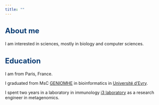 ```yaml
---
title: ""
---
```


<style type="text/css">
<!-- div#TOC li { -->
<!--     list-style:none; -->
<!--     background-image:none; -->
<!--     background-repeat:none; -->
<!--     background-position:0;  -->
<!-- } -->
 .book .book-body .page-inner  { 
    max-width: 1400px; 
 <!-- width: 120%;  -->
 } 
 .column-left {
  float: left;
  width: 49.7%;
}
.column-right{
 float: right;
  width: 49.7%;
}
.col2 {
    columns: 2 200px;         /* number of columns and width in pixels*/
    -webkit-columns: 2 200px; /* chrome, safari */
    -moz-columns: 2 200px;    /* firefox */
  }
h1 {
  color: #033c73;
   font-size: 30px;
}
h1.title {
  color: #033c73;
}
h2 {
  color: #033c73;
  font-size: 24px;
}
h3 {
   color: #033c73;
   font-size: 18px;
}
h4 {
   color: #022f5a;
}
h5 {
  color: #033c73;
}
h6 {
   color: #033c73;
}
body{ 
  font-size: 14px;
}
p.caption {
  font-size: 0.9em;
  font-style: italic;
  color: grey;
  margin-right: 10%;
  margin-left: 10%;  
  text-align: justify;
} 
.navbar{
  background-color: #428BCA; 
  border-color: #428BCA;
}

</style>

## About me

I am interested in sciences, mostly in biology and computer sciences.


## Education

I am from Paris, France.

I graduated from MsC [GENIOMHE](https://www.universite-paris-saclay.fr/formation/master/bio-informatique/m2-genomics-informatics-and-mathematics-health-and-environment) in bioinformatics in [Université d'Evry](https://www.univ-evry.fr/accueil.html). 

I spent two years in a laboratory in immunology [i3 laboratory](https://i3-immuno.fr/en/) as a research engineer in metagenomics.





